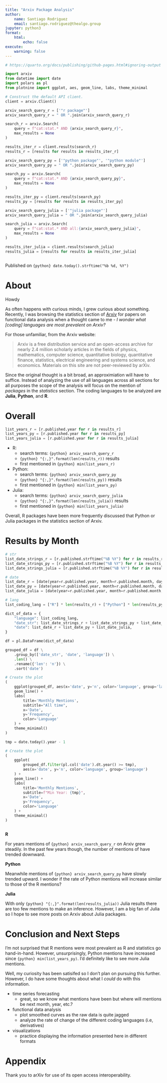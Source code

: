 ```yaml
---
title: "Arxiv Package Analysis"
author:
    name: Santiago Rodriguez
    email: santiago.rodriguez@thealgo.group
jupyter: python3
format:
    html:
        echo: false
execute:
    warning: false
---
```


```python
# https://quarto.org/docs/publishing/github-pages.html#ignoring-output
```

```python
import arxiv
from datetime import date
import polars as pl
from plotnine import ggplot, aes, geom_line, labs, theme_minimal
```

```python
# Construct the default API client.
client = arxiv.Client()
```

```python
arxiv_search_query_r = ['"r package"']
arxiv_search_query_r = " OR ".join(arxiv_search_query_r)

search_r = arxiv.Search(
    query = f"cat:stat.* AND {arxiv_search_query_r}",
    max_results = None
)

results_iter_r = client.results(search_r)
results_r = [results for results in results_iter_r]
```

```python
arxiv_search_query_py = ['"python package"', '"python module"']
arxiv_search_query_py = " OR ".join(arxiv_search_query_py)

search_py = arxiv.Search(
    query = f"cat:stat.* AND {arxiv_search_query_py}",
    max_results = None
)

results_iter_py = client.results(search_py)
results_py = [results for results in results_iter_py]
```

```python
arxiv_search_query_julia = ['"julia package"']
arxiv_search_query_julia = " OR ".join(arxiv_search_query_julia)

search_julia = arxiv.Search(
    query = f"cat:stat.* AND all:{arxiv_search_query_julia}",
    max_results = None
)

results_iter_julia = client.results(search_julia)
results_julia = [results for results in results_iter_julia]
```

```python

```

Published on `{python} date.today().strftime("%b %d, %Y")`

# About

Howdy

As often happens with curious minds, I grew curious about something. Recently, I was browsing the statistics section of [Arxiv](https://arxiv.org/) for papers on functional data analysis when a thought came to me - *I wonder what [coding] languages are most prevalent on Arxiv?*

For those unfamiliar, from the Arxiv website:

> Arxiv is a free distribution service and an open-access archive for nearly 2.4 million scholarly articles in the fields of physics, mathematics, computer science, quantitative biology, quantitative finance, statistics, electrical engineering and systems science, and economics. Materials on this site are not peer-reviewed by arXiv.

Since the original thought is a bit broad, an approximiation will have to suffice. Instead of analyzing the use of all languages across all sections for all purposes the scope of the analysis will focus on the mention of *packages* in the *statistics* section. The coding languages to be analyzed are **Julia**, **Python**, and **R**.

# Overall

```python
list_years_r = [r.published.year for r in results_r]
list_years_py = [r.published.year for r in results_py]
list_years_julia = [r.published.year for r in results_julia]
```

- R:
    - search terms: `{python} arxiv_search_query_r`
    - `{python} "{:,}".format(len(results_r))` results
    - first mentioned in `{python} min(list_years_r)`
- Python:
    - search terms: `{python} arxiv_search_query_py`
    - `{python} "{:,}".format(len(results_py))` results
    - first mentioned in `{python} min(list_years_py)`
- Julia:
    - search terms: `{python} arxiv_search_query_julia`
    - `{python} "{:,}".format(len(results_julia))` results
    - first mentioned in `{python} min(list_years_julia)`

Overall, R packages have been more frequently discussed that Python or Julia packages in the statistics section of Arxiv.

# Results by Month

```python
# str
list_date_strings_r = [r.published.strftime("%B %Y") for r in results_r]
list_date_strings_py = [r.published.strftime("%B %Y") for r in results_py]
list_date_strings_julia = [r.published.strftime("%B %Y") for r in results_julia]

# date
list_date_r = [date(year=r.published.year, month=r.published.month, day=1) for r in results_r]
list_date_py = [date(year=r.published.year, month=r.published.month, day=1) for r in results_py]
list_date_julia = [date(year=r.published.year, month=r.published.month, day=1) for r in results_julia]

# lang
list_coding_lang = ["R"] * len(results_r) + ["Python"] * len(results_py) + ["Julia"] * len(results_julia)
```

```python
dict_of_data = {
    "language": list_coding_lang,
    "date_str": list_date_strings_r + list_date_strings_py + list_date_strings_julia,
    "date": list_date_r + list_date_py + list_date_julia,
}
```

```python
df = pl.DataFrame(dict_of_data)
```

```python
grouped_df = df \
    .group_by(['date_str', 'date', 'language']) \
    .len() \
    .rename({'len': 'n'}) \
    .sort('date')
```

```python
# Create the plot
(
    ggplot(grouped_df, aes(x='date', y='n', color='language', group='language')) +
    geom_line() +
    labs(
        title='Monthly Mentions',
        subtitle="All time",
        x='Date',
        y='Frequency',
        color='Language'
    ) +
    theme_minimal()
)
```

```python
tmp = date.today().year - 1

# Create the plot
(
    ggplot(
        grouped_df.filter(pl.col('date').dt.year() >= tmp),
        aes(x='date', y='n', color='language', group='language')
    ) +
    geom_line() +
    labs(
        title='Monthly Mentions',
        subtitle=f"Min Year: {tmp}",
        x='Date',
        y='Frequency',
        color='Language'
    ) +
    theme_minimal()
)
```

```python

```

**R**

For years mentions of `{python} arxiv_search_query_r` on Arxiv grew steadily. In the past few years though, the number of mentions of have trended downward.

**Python**

Meanwhile mentions of `{python} arxiv_search_query_py` have slowly trended upward. I wonder if the rate of Python mentions will increase similar to those of the R mentions?

**Julia**

With only `{python} "{:,}".format(len(results_julia))` Julia results there are too few mentions to make an inference. However, I am a big fan of Julia so I hope to see more posts on Arxiv about Julia packages.

# Conclusion and Next Steps

I'm not surprised that R mentions were most prevalent as R and statistics go hand-in-hand. However, unsurprisingly, Python mentions have increased since `{python} min(list_years_py)`. I'd definitely like to see more Julia mentions.

Well, my curiosity has been satisifed so I don't plan on pursuing this further. However, I do have some thoughts about what I *could* do with this information.

- time series forecasting
    - great, so we know what mentions have been but where will mentions be next month, year, etc.?
- functional data analysis
    - plot smoothed curves as the raw data is quite jagged
    - analyze the rate of change of the different coding languages (i.e, derivatives)
- visualizations
    - practice displaying the information presented here in different formats

# Appendix

Thank you to arXiv for use of its open access interoperability.